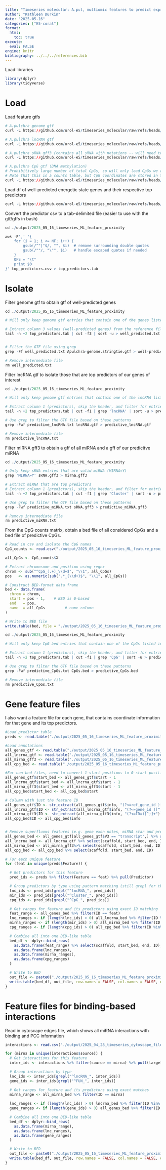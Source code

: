```yaml
---
title: "Timeseries molecular: A.pul, multiomic features to predict expression. Machine learning -- Feature Proximity"
author: "Kathleen Durkin"
date: "2025-05-16"
categories: ["E5-coral"]
format:
  html:
    toc: true
execute: 
  eval: FALSE
engine: knitr
bibliography: ../../../references.bib
---
```


Load libraries

```r
library(dplyr)
library(tidyverse)
```

# Load

Load feature gtfs

```r
# A.pulchra genome gtf
curl -L https://github.com/urol-e5/timeseries_molecular/raw/refs/heads/main/D-Apul/output/02.20-D-Apul-RNAseq-alignment-HiSat2/Apulchra-genome.stringtie.gtf -o ./output/2025_05_16_timeseries_ML_feature_proximity/Apulchra-genome.stringtie.gtf

# A.pulchra lncRNA gtf
curl -L https://github.com/urol-e5/timeseries_molecular/raw/refs/heads/main/D-Apul/output/08-Apul-lncRNA/lncRNAs.gtf -o ./output/2025_05_16_timeseries_ML_feature_proximity/lncRNA.gtf

# A.pulchra sRNA gff3 (contains all sRNA with notations -- will need to filter to retain only valid miRNA)
curl -L https://github.com/urol-e5/timeseries_molecular/raw/refs/heads/main/D-Apul/output/04-Apul-sRNA-discovery-ShortStack/ShortStack_out/Results.gff3 -o ./output/2025_05_16_timeseries_ML_feature_proximity/sRNA.gff3
```

```r
# A.pulchra CpG gtf (DNA methylation)
# Prohibitively large number of total CpGs, so will only load CpGs we retained for ML model
# Note that this is a counts table, but CpG coordinates are stored in their names
curl -L https://github.com/urol-e5/timeseries_molecular/raw/refs/heads/main/D-Apul/output/22.2-Apul-multiomic-machine-learning/filtered-WGBS-CpG-counts.csv -o ./output/2025_05_16_timeseries_ML_feature_proximity/filtered-WGBS-CpG-counts.csv

```

Load df of well-predicted energetic state genes and their respective top predictors

```r
curl -L https://github.com/urol-e5/timeseries_molecular/raw/refs/heads/main/D-Apul/output/22.3-Apul-multiomic-machine-learning-byTP/top_predictors.csv -o ./output/2025_05_16_timeseries_ML_feature_proximity/top_predictors.csv
```

Convert the predictor csv to a tab-delimited file (easier to use with the gtf/gffs in bash)

```r
cd ./output/2025_05_16_timeseries_ML_feature_proximity

awk -F',' '{
    for (i = 1; i <= NF; i++) {
        gsub(/^"|"$/, "", $i)  # remove surrounding double quotes
        gsub(/""/, "\"", $i)   # handle escaped quotes if needed
    }
    OFS = "\t"
    print $0
}' top_predictors.csv > top_predictors.tab
```

# Isolate

Filter genome gtf to obtain gtf of well-predicted genes

```r
cd ./output/2025_05_16_timeseries_ML_feature_proximity

# Will only keep genome gtf entries that contain one of the genes listed in top_predictors.tab

# Extract column 3 values (well-predicted genes) from the reference file, skipping the header
tail -n +2 top_predictors.tab | cut -f3 | sort -u > well_predicted.txt


# Filter the GTF file using grep
grep -Ff well_predicted.txt Apulchra-genome.stringtie.gtf > well-predicted-genes.gtf

# Remove intermediate file
rm well_predicted.txt
```

Filter lncRNA gtf to isolate those that are top predictors of our genes of interest

```r
cd ./output/2025_05_16_timeseries_ML_feature_proximity

# Will only keep genome gtf entries that contain one of the lncRNA listed in top_predictors.tab

# Extract column 1 (predictors), skip the header, and filter for entries containing 'lncRNA'
tail -n +2 top_predictors.tab | cut -f1 | grep 'lncRNA' | sort -u > predictive_lncRNA.txt

# Use grep to filter the GTF file based on these patterns
grep -Fwf predictive_lncRNA.txt lncRNA.gtf > predictive_lncRNA.gtf

# Remove intermediate file
rm predictive_lncRNA.txt
```

Filter miRNA gff3 to obtain a gff of all miRNA and a gff of our predicitve miRNA

```r
cd ./output/2025_05_16_timeseries_ML_feature_proximity

# Only keep sRNA entries that are valid miRNA (MIRNA=Y)
grep 'MIRNA=Y' sRNA.gff3 > mirna.gff3

# Extract miRNA that are top predictors
# Extract column 1 (predictors), skip the header, and filter for entries containing 'Cluster'
tail -n +2 top_predictors.tab | cut -f1 | grep 'Cluster' | sort -u > predictive_miRNA.txt

# Use grep to filter the GTF file based on these patterns
grep -Fwf predictive_miRNA.txt sRNA.gff3 > predictive_miRNA.gff3

# Remove intermediate file
rm predictive_miRNA.txt
```

From the CpG counts matrix, obtain a bed file of all considered CpGs and a bed file of predictive CpGs.

```r
# Read in csv and isolate the CpG names
CpG_counts <- read.csv("./output/2025_05_16_timeseries_ML_feature_proximity/filtered-WGBS-CpG-counts.csv")

all_CpGs <- CpG_counts$X

# Extract chromosome and position using regex
chrom <- sub("^CpG_(.+)_\\d+$", "\\1", all_CpGs)
pos   <- as.numeric(sub(".*_(\\d+)$", "\\1", all_CpGs))

# Construct BED-format data frame
bed <- data.frame(
  chrom = chrom,
  start = pos - 1,    # BED is 0-based
  end   = pos,
  name  = all_CpGs         # name column
)

# Write to BED file
write.table(bed, file = "./output/2025_05_16_timeseries_ML_feature_proximity/CpGs.bed", sep = "\t", quote = FALSE, row.names = FALSE, col.names = FALSE)
```

```r
cd ./output/2025_05_16_timeseries_ML_feature_proximity

# Will only keep CpG bed entries that contain one of the CpGs listed in top_predictors.tab

# Extract column 1 (predictors), skip the header, and filter for entries containing 'lncRNA'
tail -n +2 top_predictors.tab | cut -f1 | grep 'CpG' | sort -u > predictive_CpGs.txt

# Use grep to filter the GTF file based on these patterns
grep -Fwf predictive_CpGs.txt CpGs.bed > predictive_CpGs.bed

# Remove intermediate file
rm predictive_CpGs.txt
```

# Gene feature files

I also want a feature file for each gene, that contains coordinate information for that gene and its top predictors.

```r
#Load predictor table
preds <- read.table("./output/2025_05_16_timeseries_ML_feature_proximity/top_predictors.tab", header=TRUE)
```

```r
#Load annotations
all_genes_gtf <- read.table("./output/2025_05_16_timeseries_ML_feature_proximity/Apulchra-genome.stringtie.gtf", sep="\t", col.names=c("scaffold", "V2", "V3", "start", "end", "V6", "V7", "V8", "info"))
all_lncrna_gtf <- read.table("./output/2025_05_16_timeseries_ML_feature_proximity/lncrna.gtf", sep="\t", col.names=c("scaffold", "V2", "V3", "start", "end", "V6", "V7", "V8", "info"))
all_mirna_gff3 <- read.table("./output/2025_05_16_timeseries_ML_feature_proximity/miRNA.gff3", sep="\t", col.names=c("scaffold", "V2", "V3", "start", "end", "V6", "V7", "V8", "info"))
all_cpg_bed <- read.table("./output/2025_05_16_timeseries_ML_feature_proximity/CpGs.bed", col.names=c("scaffold", "start", "end", "info"))

#For non-bed files, need to convert 1-start positions to 0-start positions
all_genes_gtf$start_bed <- all_genes_gtf$start - 1
all_lncrna_gtf$start_bed <- all_lncrna_gtf$start - 1
all_mirna_gff3$start_bed <- all_mirna_gff3$start - 1
all_cpg_bed$start_bed <- all_cpg_bed$start

# Column with just the feature ID
all_genes_gtf$ID <- str_extract(all_genes_gtf$info, "(?<=ref_gene_id )[^;]+")
all_lncrna_gtf$ID <- str_extract(all_lncrna_gtf$info, "(?<=gene_id )[^;]+")
all_mirna_gff3$ID <- str_extract(all_mirna_gff3$info, "(?<=ID=)[^;]+")
all_cpg_bed$ID <- all_cpg_bed$info


# Remove superfluous features (e.g. gene exon notes, miRNA star and precursor) and save bed style columns
all_genes_bed <- all_genes_gtf[all_genes_gtf$V3 == "transcript",] %>% select(scaffold, start_bed, end, ID)
all_lncrna_bed <- all_lncrna_gtf %>% select(scaffold, start_bed, end, ID)
all_mirna_bed <- all_mirna_gff3%>% select(scaffold, start_bed, end, ID)
all_cpg_bed <- all_cpg_bed %>% select(scaffold, start_bed, end, ID)
```

```r
# For each unique feature
for (feat in unique(preds$Feature)) {

  # Get predictors for this feature
  pred_ids <- preds %>% filter(Feature == feat) %>% pull(Predictor)

  # Group predictors by type using pattern matching (still grepl for this part)
  lnc_ids <- pred_ids[grepl("^lncRNA_", pred_ids)]
  mir_ids <- pred_ids[grepl("^Cluster_", pred_ids)]
  cpg_ids <- pred_ids[grepl("^CpG_", pred_ids)]

  # Get ranges for feature and its predictors using exact ID matching
  feat_range <- all_genes_bed %>% filter(ID == feat)
  lnc_ranges <- if (length(lnc_ids) > 0) all_lncrna_bed %>% filter(ID %in% lnc_ids) else NULL
  mirna_ranges <- if (length(mir_ids) > 0) all_mirna_bed %>% filter(ID %in% mir_ids) else NULL
  cpg_ranges <- if (length(cpg_ids) > 0) all_cpg_bed %>% filter(ID %in% cpg_ids) else NULL

  # Combine all into one BED-like table
  bed_df <- dplyr::bind_rows(
    as.data.frame(feat_range) %>% select(scaffold, start_bed, end, ID),
    as.data.frame(lnc_ranges),
    as.data.frame(mirna_ranges),
    as.data.frame(cpg_ranges)
  )

  # Write to BED
  out_file <- paste0("./output/2025_05_16_timeseries_ML_feature_proximity/", feat, "_with_predictors.bed")
  write.table(bed_df, out_file, row.names = FALSE, col.names = FALSE, quote = FALSE)
}
```

# Feature files for binding-based interactions

Read in cytoscape edges file, which shows all miRNA interactions with binding and PCC information

```r
interactions <- read.csv("./output/2025_04_28_timeseries_cytoscape_files/edges_PCC_0.5_timeseries_miRNA_lncRNA_genes.csv") %>% select(source, target, PCC.cor) %>% distinct()
```

```r
for (mirna in unique(interactions$source)) {
  # Get interactions for this feature
  inter_ids <- interactions %>% filter(source == mirna) %>% pull(target)

  # Group interactions by type
  lnc_ids <- inter_ids[grepl("^lncRNA_", inter_ids)]
  gene_ids <- inter_ids[grepl("^FUN_", inter_ids)]

  # Get ranges for feature and its predictors using exact matches
  mirna_range <- all_mirna_bed %>% filter(ID == mirna)
  
  lnc_ranges <- if (length(lnc_ids) > 0) lncrna_bed %>% filter(ID %in% lnc_ids) else NULL
  gene_ranges <- if (length(gene_ids) > 0) all_genes_bed %>% filter(ID %in% gene_ids) else NULL

  # Combine all into one BED-like table
  bed_df <- dplyr::bind_rows(
    as.data.frame(mirna_range),
    as.data.frame(lnc_ranges),
    as.data.frame(gene_ranges)
  )

  # Write to BED
  out_file <- paste0("./output/2025_05_16_timeseries_ML_feature_proximity/", mirna, "_with_interactions.bed")
  write.table(bed_df, out_file, row.names = FALSE, col.names = FALSE, quote = FALSE)
}
```
